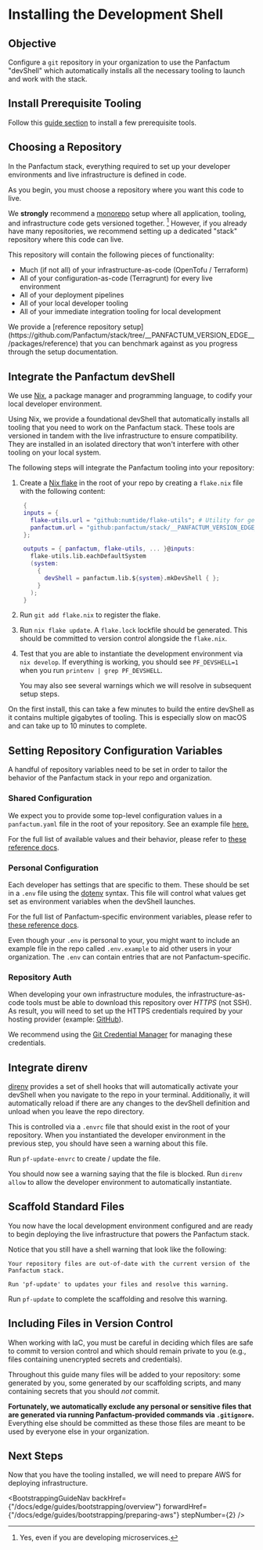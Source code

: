 

# Installing the Development Shell

## Objective

Configure a `git` repository in your organization to use the Panfactum "devShell"
which automatically installs all the necessary tooling to launch and work with the stack.

## Install Prerequisite Tooling

Follow this [guide section](/docs/edge/guides/getting-started/install-tooling?bootstrapping=true) to install a few prerequisite tools.

## Choosing a Repository

In the Panfactum stack, everything required to set up your developer environments and live infrastructure
is defined in code.

As you begin, you must choose a repository where you want this code to live.

We **strongly** recommend a [monorepo](https://en.wikipedia.org/wiki/Monorepo) setup where all application, tooling,
and infrastructure code gets versioned together. [^1] However, if you already have many repositories, we recommend
setting up a dedicated "stack" repository where this code can live.

[^1]: Yes, even if you are developing microservices.

This repository will contain the following pieces of functionality:

* Much (if not all) of your infrastructure-as-code (OpenTofu / Terraform)
* All of your configuration-as-code (Terragrunt) for every live environment
* All of your deployment pipelines
* All of your local developer tooling
* All of your immediate integration tooling for local development

<MarkdownAlert severity="info">
  We provide a [reference repository setup](https://github.com/Panfactum/stack/tree/__PANFACTUM_VERSION_EDGE__/packages/reference) that you can benchmark against as you progress through the setup documentation.
</MarkdownAlert>

## Integrate the Panfactum devShell

We use [Nix](https://nix.dev/index.html), a package manager and programming language, to codify your local developer environment.

Using Nix, we provide a foundational devShell that automatically installs all tooling that you need to work on
the Panfactum stack. These tools are versioned in tandem with the live infrastructure to ensure compatibility. They are installed in
an isolated directory that won't interfere with other tooling on your local system.

The following steps will integrate the Panfactum tooling into your repository:

1. Create a [Nix flake](https://zero-to-nix.com/concepts/flakes) in the root of your repo by creating a `flake.nix` file
   with the following content:

   ```nix
    {
    inputs = {
      flake-utils.url = "github:numtide/flake-utils"; # Utility for generating flakes that are compatible with all operating systems
      panfactum.url = "github:panfactum/stack/__PANFACTUM_VERSION_EDGE__"; # Make sure this matches your version of the Panfactum Stack
    };

    outputs = { panfactum, flake-utils, ... }@inputs:
      flake-utils.lib.eachDefaultSystem
      (system:
        {
          devShell = panfactum.lib.${system}.mkDevShell { };
        }
      );
    }
   ```

2. Run `git add flake.nix` to register the flake.

3. Run `nix flake update`. A `flake.lock` lockfile should be generated. This should be committed to version control
   alongside the `flake.nix`.

4. Test that you are able to instantiate the development environment via `nix develop`. If everything is working,
   you should see `PF_DEVSHELL=1` when you run `printenv | grep PF_DEVSHELL`.

   You may also see several warnings which we will resolve in subsequent setup steps.

<MarkdownAlert severity="warning">
  On the first install, this can take a few minutes to build the entire devShell as it contains
  multiple gigabytes of tooling. This is especially slow on macOS and can take up to 10 minutes to complete.
</MarkdownAlert>

## Setting Repository Configuration Variables

A handful of repository variables need to be set in order to tailor the behavior
of the Panfactum stack in your repo and organization.

### Shared Configuration

We expect you to provide some top-level configuration values in a `panfactum.yaml` file in the root of your repository.
See an example file [here.](https://github.com/Panfactum/stack/blob/__PANFACTUM_VERSION_EDGE__/packages/reference/panfactum.yaml)

For the full list of available values and their behavior, please refer to [these reference docs](/docs/edge/reference/configuration/repo-variables).

### Personal Configuration

Each developer has settings that are specific to them. These should be set in a `.env` file using the [dotenv](https://www.dotenv.org/docs/)
syntax. This file will control what values get set as environment variables when the devShell launches.

For the full list of Panfactum-specific environment variables, please refer to [these reference docs](/docs/edge/reference/configuration/dotenv).

Even though your `.env` is personal to your, you might want to include an example
file in the repo called `.env.example` to aid other users in your organization. The `.env` can contain
entries that are not Panfactum-specific.

### Repository Auth

When developing your own infrastructure modules, the infrastructure-as-code tools must be able to download
this repository over *HTTPS* (not SSH). As result, you will need to set up the HTTPS credentials required
by your hosting provider (example: [GitHub](https://docs.github.com/en/get-started/getting-started-with-git/caching-your-github-credentials-in-git)).

We recommend using the [Git Credential Manager](https://github.com/git-ecosystem/git-credential-manager) for managing
these credentials.

## Integrate direnv

[direnv](https://direnv.net/) provides a set of shell hooks that will automatically activate your devShell
when you navigate to the repo in your terminal. Additionally, it will automatically reload if there are any changes to the devShell
definition and unload when you leave the repo directory.

This is controlled via a `.envrc` file that should exist in the root of your repository. When you instantiated
the developer environment in the previous step, you should have seen a warning about this file.

Run `pf-update-envrc` to create / update the file.

You should now see a warning saying that the file is blocked. Run `direnv allow` to allow the developer environment
to automatically instantiate.

## Scaffold Standard Files

You now have the local development environment configured and are ready to begin deploying the live infrastructure
that powers the Panfactum stack.

Notice that you still have a shell warning that look like the following:

```shellsession
Your repository files are out-of-date with the current version of the Panfactum stack.

Run 'pf-update' to updates your files and resolve this warning.
```

Run `pf-update` to complete the scaffolding and resolve this warning.

## Including Files in Version Control

When working with IaC, you must be careful in deciding which files are safe to commit to version control
and which should remain private to you (e.g., files containing unencrypted secrets and credentials).

Throughout this guide many files will be added to your repository: some generated by you, some generated by our
scaffolding scripts, and many containing secrets that you should *not* commit.

**Fortunately, we automatically exclude any personal or sensitive files that are generated via running Panfactum-provided commands
via `.gitignore`.** Everything else should be committed as these those files are meant to be used by everyone else in
your organization.

## Next Steps

Now that you have the tooling installed, we will need to prepare AWS for deploying infrastructure.

<BootstrappingGuideNav backHref={"/docs/edge/guides/bootstrapping/overview"} forwardHref={"/docs/edge/guides/bootstrapping/preparing-aws"} stepNumber={2} />
